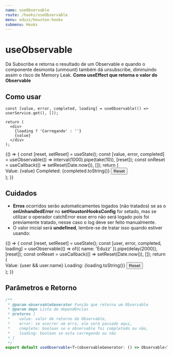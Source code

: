 ```yaml
---
name: useObservable
route: /hooks/useObservable
menu: eduzz/houston-hooks
submenu: Hooks
---
```






# useObservable

Dá Subscribe e retorna o resultado de um Observable e quando o componente desmonta (unmount) também dá unsubscribe,
diminuindo assim o risco de Memory Leak. **Como useEffect que retorna o valor do Observable**

## Como usar

```tsx
const [value, error, completed, loading] = useObservable(() => userService.get(), []);

return (
  <div>
    {loading ? 'Carregando' : ''}
    {value}
  </div>
);
```

<Playground>
  {() => {
    const [reset, setReset] = useState();
    const [value, error, completed] = useObservable(() => interval(1000).pipe(take(10)), [reset]);
    const onReset = useCallback(() => setReset(Date.now()), []);
    return (
      <div>
        <Typography>Value: {value}</Typography>
        <Typography>Completed: {completed.toString()}</Typography>
        <Button onClick={onReset} variant='text'>
          Reset
        </Button>
      </div>
    );
  }}
</Playground>

## Cuidados

- **Erros** ocorridos serão automaticamentes logados (não tratados) se as o **onUnhandledError** no **setHoustonHooksConfig**
  for setado, mas se utilizar o operador catchError esse erro não será logado pois foi previamente tratado,
  nesse caso o log deve ser feito manualmente.
- O valor inicial será **undefined**, lembre-se de tratar isso quando estiver usando:

<Playground>
  {() => {
    const [reset, setReset] = useState();
    const [user, error, completed, loading] = useObservable(() => of({ name: 'Eduzz' }).pipe(delay(2000)), [reset]);
    const onReset = useCallback(() => setReset(Date.now()), []);
    return (
      <div>
        <Typography>Value: {user && user.name}</Typography>
        <Typography>Loading: {loading.toString()}</Typography>
        <Button onClick={onReset} variant='text'>
          Reset
        </Button>
      </div>
    );
  }}
</Playground>

## Parâmetros e Retorno

```ts
/**
 * @param observableGenerator Função que retorna um Observable
 * @param deps Lista de dependências
 * @returns [
 *    value: valor de retorno do Observable,
 *    error: se ocorrer um erro, ele será passado aqui,
 *    complete: boolean se o observable foi completado ou não,
 *    loading: boolean se esta carregando ou não
 * ]
 */
export default useObservable<T>(observableGenerator: () => Observable<T>, deps: React.DependencyList): [T, any, boolean, boolean];
```
